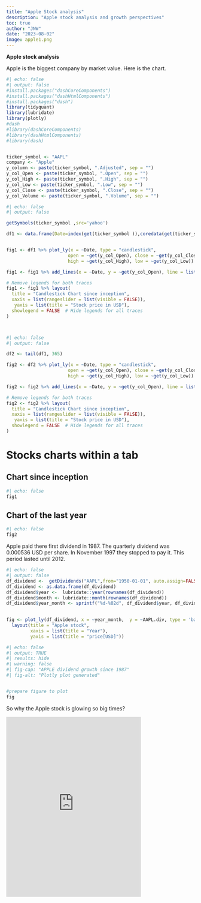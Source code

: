 ```yaml
---
title: "Apple Stock analysis"
description: "Apple stock analysis and growth perspectives"
toc: true
author: "JNW"
date: "2023-08-02"
image: apple1.png
---
```


**Apple stock analysis**

Apple is the biggest company by market value. Here is the chart.

```r
#| echo: false
#| output: false
#install.packages("dashCoreComponents")
#install.packages("dashHtmlComponents")
#install.packages("dash")
library(tidyquant)
library(lubridate)
library(plotly)
#dash
#library(dashCoreComponents)
#library(dashHtmlComponents)
#library(dash)


ticker_symbol <- "AAPL"
company <- "Apple"
y_column <- paste(ticker_symbol, ".Adjusted", sep = "")
y_col_Open <- paste(ticker_symbol, ".Open", sep = "")
y_col_High <- paste(ticker_symbol, ".High", sep = "")
y_col_Low <- paste(ticker_symbol, ".Low", sep = "")
y_col_Close <- paste(ticker_symbol, ".Close", sep = "")
y_col_Volume <- paste(ticker_symbol, ".Volume", sep = "")


```

```r
#| echo: false
#| output: false

getSymbols(ticker_symbol ,src='yahoo')

df1 <- data.frame(Date=index(get(ticker_symbol )),coredata(get(ticker_symbol)))


fig1 <- df1 %>% plot_ly(x = ~Date, type = "candlestick",
                       open = ~get(y_col_Open), close = ~get(y_col_Close),
                       high = ~get(y_col_High), low = ~get(y_col_Low)) 

fig1 <- fig1 %>% add_lines(x = ~Date, y = ~get(y_col_Open), line = list(color = 'black', width = 0.2), inherit = FALSE)

# Remove legends for both traces
fig1 <- fig1 %>% layout(
  title = "Candlestick Chart since inception",
  xaxis = list(rangeslider = list(visible = FALSE)),
   yaxis = list(title = "Stock price in USD"),
  showlegend = FALSE  # Hide legends for all traces
)




```

```r
#| echo: false
#| output: false

df2 <- tail(df1, 365)

fig2 <- df2 %>% plot_ly(x = ~Date, type = "candlestick",
                       open = ~get(y_col_Open), close = ~get(y_col_Close),
                       high = ~get(y_col_High), low = ~get(y_col_Low)) 

fig2 <- fig2 %>% add_lines(x = ~Date, y = ~get(y_col_Open), line = list(color = 'black', width = 0.2), inherit = FALSE)

# Remove legends for both traces
fig2 <- fig2 %>% layout(
  title = "Candlestick Chart since inception",
  xaxis = list(rangeslider = list(visible = FALSE)),
   yaxis = list(title = "Stock price in USD"),
  showlegend = FALSE  # Hide legends for all traces
)


```

# Stocks charts within a tab

::: nav-pills
::: panel-tabset
## Chart since inception

```r
#| echo: false
fig1
```

## Chart of the last year

```r
#| echo: false
fig2
```
:::
:::

Apple paid there first dividend in 1987. The quarterly dividend was 0.000536 USD per share. In November 1997 they stopped to pay it. This period lasted until 2012.

```r
#| echo: false
#| output: false
df_dividend <-  getDividends("AAPL",from="1950-01-01", auto.assign=FALSE)
df_dividend <- as.data.frame(df_dividend)
df_dividend$year <-  lubridate::year(rownames(df_dividend))
df_dividend$month <- lubridate::month(rownames(df_dividend))
df_dividend$year_month <- sprintf("%d-%02d", df_dividend$year, df_dividend$month)

 
fig <- plot_ly(df_dividend, x = ~year_month,  y = ~AAPL.div, type = 'bar', name = 'AAPL')%>%
  layout(title = "Apple stock",
         xaxis = list(title = "Year"),
         yaxis = list(title = "price[USD]"))


```

```r
#| echo: false
#| output: TRUE
#| results: hide
#| warning: false
#| fig-cap: "APPLE dividend growth since 1987"
#| fig-alt: "Plotly plot generated"


#prepare figure to plot
fig


```

So why the Apple stock is glowing so big times?

<iframe src="https://giphy.com/embed/smGpsxCQzXwDS" width="360" height="480" frameBorder="0" class="giphy-embed" allowFullScreen>

Maybe, it is because of .....
